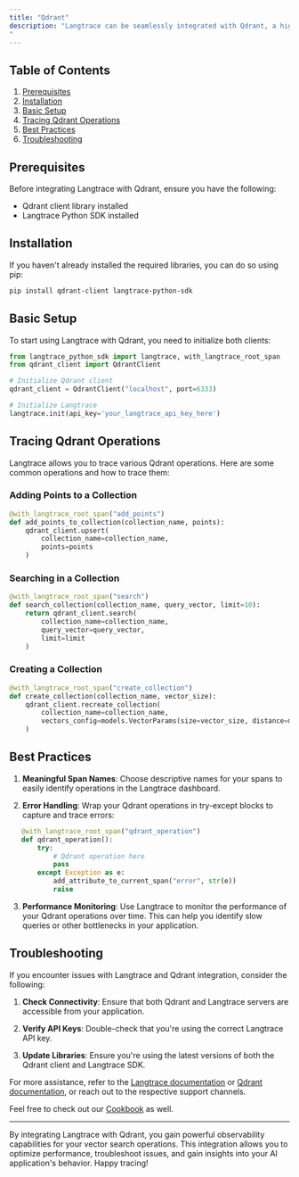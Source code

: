 ```yaml
---
title: "Qdrant"
description: "Langtrace can be seamlessly integrated with Qdrant, a high-performance vector database. This integration allows you to trace and monitor your vector search operations, providing valuable insights into your AI application's performance and behavior.
"
---
```


## Table of Contents

1. [Prerequisites](#prerequisites)
2. [Installation](#installation)
3. [Basic Setup](#basic-setup)
4. [Tracing Qdrant Operations](#tracing-qdrant-operations)
5. [Best Practices](#best-practices)
6. [Troubleshooting](#troubleshooting)

## Prerequisites

Before integrating Langtrace with Qdrant, ensure you have the following:

- Qdrant client library installed
- Langtrace Python SDK installed

## Installation

If you haven't already installed the required libraries, you can do so using pip:

```bash Python
pip install qdrant-client langtrace-python-sdk
```

## Basic Setup

To start using Langtrace with Qdrant, you need to initialize both clients:

```python Python
from langtrace_python_sdk import langtrace, with_langtrace_root_span
from qdrant_client import QdrantClient

# Initialize Qdrant client
qdrant_client = QdrantClient("localhost", port=6333)

# Initialize Langtrace
langtrace.init(api_key='your_langtrace_api_key_here')
```

## Tracing Qdrant Operations

Langtrace allows you to trace various Qdrant operations. Here are some common operations and how to trace them:

### Adding Points to a Collection

```python Python
@with_langtrace_root_span("add_points")
def add_points_to_collection(collection_name, points):
    qdrant_client.upsert(
        collection_name=collection_name,
        points=points
    )
```

### Searching in a Collection

```python Python
@with_langtrace_root_span("search")
def search_collection(collection_name, query_vector, limit=10):
    return qdrant_client.search(
        collection_name=collection_name,
        query_vector=query_vector,
        limit=limit
    )
```

### Creating a Collection

```python Python
@with_langtrace_root_span("create_collection")
def create_collection(collection_name, vector_size):
    qdrant_client.recreate_collection(
        collection_name=collection_name,
        vectors_config=models.VectorParams(size=vector_size, distance=models.Distance.COSINE)
    )
```

## Best Practices

1. **Meaningful Span Names**: Choose descriptive names for your spans to easily identify operations in the Langtrace dashboard.

2. **Error Handling**: Wrap your Qdrant operations in try-except blocks to capture and trace errors:

```python Python
   @with_langtrace_root_span("qdrant_operation")
   def qdrant_operation():
       try:
           # Qdrant operation here
           pass
       except Exception as e:
           add_attribute_to_current_span("error", str(e))
           raise
```

3. **Performance Monitoring**: Use Langtrace to monitor the performance of your Qdrant operations over time. This can help you identify slow queries or other bottlenecks in your application.

## Troubleshooting

If you encounter issues with Langtrace and Qdrant integration, consider the following:

1. **Check Connectivity**: Ensure that both Qdrant and Langtrace servers are accessible from your application.

2. **Verify API Keys**: Double-check that you're using the correct Langtrace API key.

3. **Update Libraries**: Ensure you're using the latest versions of both the Qdrant client and Langtrace SDK.

For more assistance, refer to the [Langtrace documentation](https://docs.langtrace.ai) or [Qdrant documentation](https://qdrant.tech/documentation/), or reach out to the respective support channels.

Feel free to check out our [Cookbook](https://github.com/Scale3-Labs/langtrace-recipes/blob/main/integrations/vector-db/qdrant/starter.ipynb) as well.

---

By integrating Langtrace with Qdrant, you gain powerful observability capabilities for your vector search operations. This integration allows you to optimize performance, troubleshoot issues, and gain insights into your AI application's behavior. Happy tracing!

